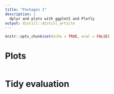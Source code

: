 ```yaml
---
title: "Packages I"
description: |
  dplyr and plots with ggplot2 and Plotly
output: distill::distill_article
---
```


```r
knitr::opts_chunk$set(echo = TRUE, eval = FALSE)
```

# Plots

```r

```

# Tidy evaluation




